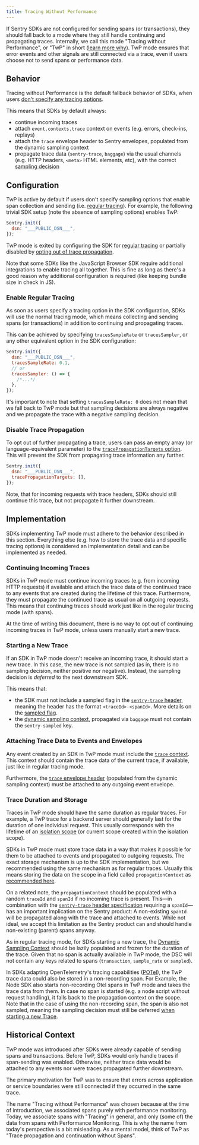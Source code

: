 ```yaml
---
title: Tracing Without Performance
---
```


If Sentry SDKs are not configured for sending spans (or transactions), they should fall back to a mode where they still handle continuing and propagating traces.
Internally, we call this mode "Tracing without Performance", or "TwP" in short ([learn more why](#historical-context)).
TwP mode ensures that error events and other signals are still connected via a trace, even if users choose not to send spans or performance data.

## Behavior

Tracing without Performance is the default fallback behavior of SDKs, when users [don't specify any tracing options](#configuration).

This means that SDKs by default always:

- continue incoming traces
- attach `event.contexts.trace` context on events (e.g. errors, check-ins, replays)
- attach the `trace` envelope header to Sentry envelopes, populated from the dynamic sampling context
- propagate trace data (`sentry-trace`, `baggage`) via the usual channels (e.g. HTTP headers, `<meta>` HTML elements, etc), with the correct [sampling decision](#sampling-decision)

## Configuration

TwP is active by default if users don't specify sampling options that enable span collection and sending (i.e. [regular tracing](#enable-regular-tracing)).
For example, the following trivial SDK setup (note the absence of sampling options) enables TwP:

```javascript
Sentry.init({
  dsn: "___PUBLIC_DSN___",
});
```

TwP mode is exited by configuring the SDK for [regular tracing](#enable-regular-tracing) or partially disabled by [opting out of trace propagation](#disable-trace-propagation).

<Alert>

Note that some SDKs like the JavaScript Browser SDK require additional integrations to enable tracing all together.
This is fine as long as there's a good reason why additional configuration is required (like keeping bundle size in check in JS).

</Alert>

### Enable Regular Tracing

As soon as users specify a tracing option in the SDK configuration, SDKs will use the normal tracing mode, which means collecting and sending spans (or transactions) in addition to continuing and propagating traces.

This can be achieved by specifying `tracesSampleRate` or `tracesSampler`, or any other equivalent option in the SDK configuration:

```js
Sentry.init({
  dsn: "___PUBLIC_DSN___",
  tracesSampleRate: 0.1,
  // or
  tracesSampler: () => {
    /*...*/
  },
});
```

It's important to note that setting `tracesSampleRate: 0` does not mean that we fall back to TwP mode but that sampling decisions are always negative and we propagate the trace with a negative sampling decision.

### Disable Trace Propagation

To opt out of further propagating a trace, users can pass an empty array (or language-equivalent parameter) to the [`tracePropagationTargets` option](/sdk/telemetry/traces/#tracepropagationtargets). This will prevent the SDK from propagating trace information any further.

```js
Sentry.init({
  dsn: "___PUBLIC_DSN___",
  tracePropagationTargets: [],
});
```

Note, that for incoming requests with trace headers, SDKs should still continue this trace, but not propagate it further downstream.

## Implementation

SDKs implementing TwP mode must adhere to the behavior described in this section.
Everything else (e.g. how to store the trace data and specific tracing options) is considered an implementation detail and can be implemented as needed.

### Continuing Incoming Traces

SDKs in TwP mode must continue incoming traces (e.g. from incoming HTTP requests) if available and attach the trace data of the continued trace to any events that are created during the lifetime of this trace.
Furthermore, they must propagate the continued trace as usual on all outgoing requests.
This means that continuing traces should work just like in the regular tracing mode (with spans).

At the time of writing this document, there is no way to opt out of continuing incoming traces in TwP mode, unless users manually start a new trace.

### Starting a New Trace

If an SDK in TwP mode doesn't receive an incoming trace, it should start a new trace.
In this case, the new trace is not sampled (as in, there is no sampling decision, neither positive nor negative).
Instead, the sampling decision is _deferred_ to the next downstream SDK.

This means that:

- the SDK must not include a sampled flag in the [`sentry-trace` header](../#header-sentry-trace), meaning the header has the format `<traceId>-<spanId>`.
  More details on the [sampled flag](../#the-sampled-value).
- the [dynamic sampling context](https://develop.sentry.dev/sdk/telemetry/traces/dynamic-sampling-context/), propagated via `baggage` must not contain the `sentry-sampled` key.

### Attaching Trace Data to Events and Envelopes

Any event created by an SDK in TwP mode must include the [`trace` context](/sdk/event-payloads/contexts/#trace-context).
This context should contain the trace data of the current trace, if available, just like in regular tracing mode.

Furthermore, the [`trace` envelope header](/sdk/telemetry/traces/dynamic-sampling-context/#envelope-header) (populated from the dynamic sampling context) must be attached to any outgoing event envelope.

### Trace Duration and Storage

Traces in TwP mode should have the same duration as regular traces.
For example, a TwP trace for a backend server should generally last for the duration of one individual request.
This usually corresponds with the lifetime of an [isolation scope](/sdk/miscellaneous/hub_and_scope_refactoring/#scope) (or current scope created within the isolation scope).

SDKs in TwP mode must store trace data in a way that makes it possible for them to be attached to events and propagated to outgoing requests.
The exact storage mechanism is up to the SDK implementation, but we recommended using the same mechanism as for regular traces.
Usually this means storing the data on the scope in a field called `propagationContext` as [recommended here](/sdk/telemetry/traces/distributed-tracing/).

On a related note, the `propagationContext` should be populated with a random `traceId` and `spanId` if no incoming trace is present.
This—in combination with the [`sentry-trace` header specification](/sdk/telemetry/traces/#header-sentry-trace) requiring a `spanId`—has an important implication on the Sentry product:
A non-existing `spanId` will be propagated along with the trace and attached to events.
While not ideal, we accept this limitation as the Sentry product can and should handle non-existing (parent) spans anyway.

As in regular tracing mode, for SDKs starting a new trace, the [Dynamic Sampling Context](/sdk/telemetry/traces/dynamic-sampling-context/) should be lazily populated and frozen for the duration of the trace.
Given that no span is actually available in TwP mode, the DSC will not contain any keys related to spans (`transaction`, `sample_rate` or `sampled`).

In SDKs adapting OpenTelemetry's tracing capabilities ([POTel](/sdk/hub_and_scope_refactoring/#f-use-otel-for-performance-instrumentation-potel)), the TwP trace data could also be stored in a non-recording span.
For Example, the Node SDK also starts non-recording Otel spans in TwP mode and takes the trace data from them. In case no span is started (e.g. a node script without request handling), it falls back to the propagation context on the scope.
Note that in the case of using the non-recording span, the span is also not sampled, meaning the sampling decision must still be deferred [when starting a new Trace](#starting-a-new-trace).

## Historical Context

TwP mode was introduced after SDKs were already capable of sending spans and transactions. Before TwP, SDKs would only handle traces if span-sending was enabled. Otherwise, neither trace data would be attached to any events nor were traces propagated further downstream.

The primary motivation for TwP was to ensure that errors across application or service boundaries were still connected if they occurred in the same trace.

The name "Tracing without Performance" was chosen because at the time of introduction, we associated spans purely with performance monitoring.
Today, we associate spans with "Tracing" in general, and only (some of) the data from spans with Performance Monitoring.
This is why the name from today's perspective is a bit misleading.
As a mental model, think of TwP as "Trace propagation and continuation without Spans".
